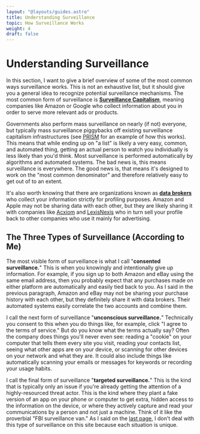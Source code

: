 ```yaml
---
layout: "@layouts/guides.astro"
title: Understanding Surveillance
topic: How Surveillance Works
weight: 4
draft: false
---
```


# Understanding Surveillance

In this section, I want to give a brief overview of some of the most common ways surveillance works. This is not an exhaustive list, but it should give you a general idea to recognize potential surveillance mechanisms. The most common form of surveillance is **[Surveillance Capitalism](https://en.wikipedia.org/wiki/Surveillance_capitalism)**, meaning companies like Amazon or Google who collect information about you in order to serve more relevant ads or products.

Governments also perform mass surveillance on nearly (if not) everyone, but typically mass surveillance piggybacks off existing surveillance capitalism infrastructures (see [PRISM](<https://en.wikipedia.org/wiki/PRISM_(surveillance_program)>) for an example of how this works). This means that while ending up on "a list" is likely a very easy, common, and automated thing, getting an actual person to watch you individually is less likely than you'd think. Most surveillance is performed automatically by algorithms and automated systems. The bad news is, this means surveillance is everywhere. The good news is, that means it's designed to work on the "most common denominator" and therefore relatively easy to get out of to an extent.

It's also worth knowing that there are organizations known as **[data brokers](https://en.wikipedia.org/wiki/Information_broker)** who collect your information strictly for profiling purposes. Amazon and Apple may not be sharing data with each other, but they are likely sharing it with companies like [Acxiom](https://en.wikipedia.org/wiki/Acxiom) and [LexisNexis](https://en.wikipedia.org/wiki/LexisNexis) who in turn sell your profile back to other companies who use it mainly for advertising.

## The Three Types of Surveillance (According to Me)

The most visible form of surveillance is what I call "**consented surveillance.**" This is when you knowingly and intentionally give up information. For example, if you sign up to both Amazon and eBay using the same email address, then you probably expect that any purchases made on either platform are automatically and easily tied back to you. As I said in the previous paragraph, Amazon and eBay may not be sharing your purchase history with each other, but they definitely share it with data brokers. Their automated systems easily correlate the two accounts and combine them.

I call the next form of surveillance "**unconscious surveillance.**" Technically you consent to this when you do things like, for example, click "I agree to the terms of service." But do you know what the terms actually say? Often the company does things you'll never even see: reading a "cookie" on your computer that tells them every site you visit, reading your contacts list, seeing what other apps are on your device, or scanning for other devices on your network and what they are. It could also include things like automatically scanning your emails or messages for keywords or recording your usage habits.

I call the final form of surveillance "**targeted surveillance.**" This is the kind that is typically only an issue if you're already getting the attention of a highly-resourced threat actor. This is the kind where they plant a fake version of an app on your phone or computer to get extra, hidden access to the information on the device, or where they actively capture and read your communications by a person and not just a machine. Think of it like the proverbial "FBI surveillance van." As I said on the [last page](/guides/prologue/threat-model), I don't deal with this type of surveillance on this site because each situation is unique.
